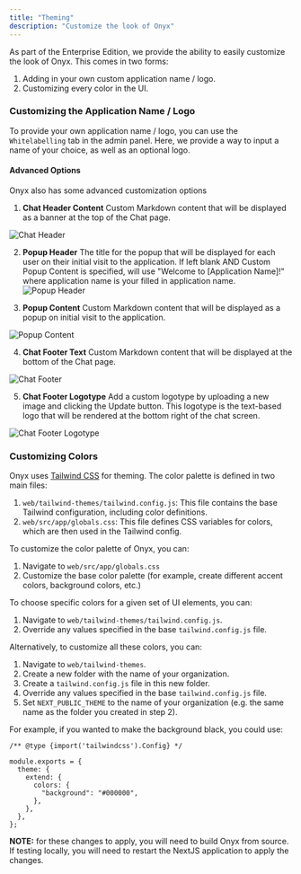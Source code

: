 ```yaml
---
title: "Theming"
description: "Customize the look of Onyx"
---
```


As part of the Enterprise Edition, we provide the ability to easily customize the look of Onyx. This comes in two forms:

1. Adding in your own custom application name / logo.
2. Customizing every color in the UI.

### Customizing the Application Name / Logo

To provide your own application name / logo, you can use the `Whitelabelling` tab in the admin panel. Here, we provide a way to input
a name of your choice, as well as an optional logo.

#### Advanced Options

Onyx also has some advanced customization options

1. **Chat Header Content**
   Custom Markdown content that will be displayed as a banner at the top of the Chat page.

![Chat Header](/assets/images/customization/chat_header.png)

2. **Popup Header**
   The title for the popup that will be displayed for each user on their initial visit to the application. If left blank AND Custom Popup Content is specified, will use "Welcome to [Application Name]!" where application name is your filled in application name.
   ![Popup Header](/assets/images/customization/popup_header.png)

3. **Popup Content**
   Custom Markdown content that will be displayed as a popup on initial visit to the application.

![Popup Content](/assets/images/customization/welcome_popup.png)

4. **Chat Footer Text**
   Custom Markdown content that will be displayed at the bottom of the Chat page.

![Chat Footer](/assets/images/customization/chat_footer.png)

5. **Chat Footer Logotype**
   Add a custom logotype by uploading a new image and clicking the Update button. This logotype is the text-based logo that will be rendered at the bottom right of the chat screen.

![Chat Footer Logotype](/assets/images/customization/chat_logotype.png)

### Customizing Colors

Onyx uses [Tailwind CSS](https://tailwindcss.com/) for theming. The color palette is defined in two main files:

1. `web/tailwind-themes/tailwind.config.js`: This file contains the base Tailwind configuration, including color definitions.
2. `web/src/app/globals.css`: This file defines CSS variables for colors, which are then used in the Tailwind config.

To customize the color palette of Onyx, you can:

1. Navigate to `web/src/app/globals.css`
2. Customize the base color palette (for example, create different accent colors, background colors, etc.)

To choose specific colors for a given set of UI elements, you can:

1. Navigate to `web/tailwind-themes/tailwind.config.js`.
2. Override any values specified in the base `tailwind.config.js` file.

Alternatively, to customize all these colors, you can:

1. Navigate to `web/tailwind-themes`.
2. Create a new folder with the name of your organization.
3. Create a `tailwind.config.js` file in this new folder.
4. Override any values specified in the base `tailwind.config.js` file.
5. Set `NEXT_PUBLIC_THEME` to the name of your organization (e.g. the same name as the folder you created in step 2).

For example, if you wanted to make the background black, you could use:

```
/** @type {import('tailwindcss').Config} */

module.exports = {
  theme: {
    extend: {
      colors: {
        "background": "#000000",
      },
    },
  },
};
```

**NOTE:** for these changes to apply, you will need to build Onyx from source. If testing locally, you will need to restart the
NextJS application to apply the changes.
